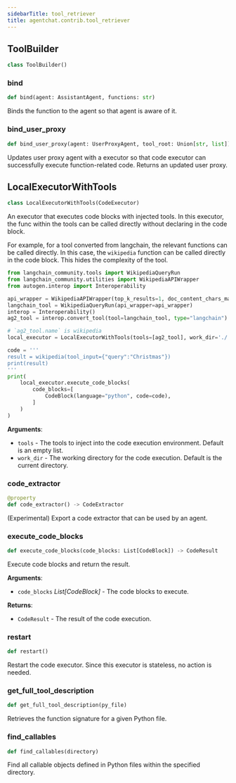 ```yaml
---
sidebarTitle: tool_retriever
title: agentchat.contrib.tool_retriever
---
```


## ToolBuilder

```python
class ToolBuilder()
```

### bind

```python
def bind(agent: AssistantAgent, functions: str)
```

Binds the function to the agent so that agent is aware of it.

### bind\_user\_proxy

```python
def bind_user_proxy(agent: UserProxyAgent, tool_root: Union[str, list])
```

Updates user proxy agent with a executor so that code executor can successfully execute function-related code.
Returns an updated user proxy.

## LocalExecutorWithTools

```python
class LocalExecutorWithTools(CodeExecutor)
```

An executor that executes code blocks with injected tools. In this executor, the func within the tools can be called directly without declaring in the code block.

For example, for a tool converted from langchain, the relevant functions can be called directly.
In this case, the `wikipedia` function can be called directly in the code block. This hides the complexity of the tool.

```python
from langchain_community.tools import WikipediaQueryRun
from langchain_community.utilities import WikipediaAPIWrapper
from autogen.interop import Interoperability

api_wrapper = WikipediaAPIWrapper(top_k_results=1, doc_content_chars_max=3000)
langchain_tool = WikipediaQueryRun(api_wrapper=api_wrapper)
interop = Interoperability()
ag2_tool = interop.convert_tool(tool=langchain_tool, type="langchain")

# `ag2_tool.name` is wikipedia
local_executor = LocalExecutorWithTools(tools=[ag2_tool], work_dir='./')

code = '''
result = wikipedia(tool_input={"query":"Christmas"})
print(result)
'''
print(
    local_executor.execute_code_blocks(
        code_blocks=[
            CodeBlock(language="python", code=code),
        ]
    )
)
```

**Arguments**:

- `tools` - The tools to inject into the code execution environment. Default is an empty list.
- `work_dir` - The working directory for the code execution. Default is the current directory.

### code\_extractor

```python
@property
def code_extractor() -> CodeExtractor
```

(Experimental) Export a code extractor that can be used by an agent.

### execute\_code\_blocks

```python
def execute_code_blocks(code_blocks: List[CodeBlock]) -> CodeResult
```

Execute code blocks and return the result.

**Arguments**:

- `code_blocks` _List[CodeBlock]_ - The code blocks to execute.
  

**Returns**:

- `CodeResult` - The result of the code execution.

### restart

```python
def restart()
```

Restart the code executor. Since this executor is stateless, no action is needed.

### get\_full\_tool\_description

```python
def get_full_tool_description(py_file)
```

Retrieves the function signature for a given Python file.

### find\_callables

```python
def find_callables(directory)
```

Find all callable objects defined in Python files within the specified directory.


